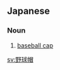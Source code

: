 ==Japanese==
{{ja-kanjitab|や|きゅう|ぼう|yomi=on}}

===Noun===
{{ja-noun|やきゅうぼう}}

# [[baseball cap]]

[[sv:野球帽]]